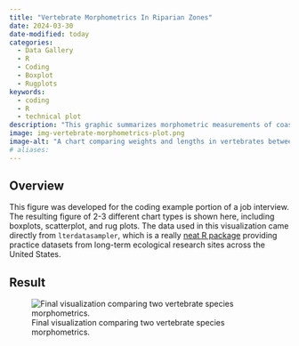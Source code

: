 ```yaml
---
title: "Vertebrate Morphometrics In Riparian Zones"
date: 2024-03-30
date-modified: today
categories:
  - Data Gallery
  - R
  - Coding
  - Boxplot
  - Rugplots
keywords:
  - coding
  - R
  - technical plot
description: "This graphic summarizes morphometric measurements of coastal giant salamanders and cutthroat trout between two segments of stream in Oregon."
image: img-vertebrate-morphometrics-plot.png
image-alt: "A chart comparing weights and lengths in vertebrates between stream sections."
# aliases:
---
```


## Overview

This figure was developed for the coding example portion of a job interview. The resulting figure of 2-3 different chart types is shown here, including boxplots, scatterplot, and rug plots. The data used in this visualization came directly from `lterdatasampler`, which is a really [neat R package](https://lter.github.io/lterdatasampler/) providing practice datasets from long-term ecological research sites across the United States.

## Result

![Final visualization comparing two vertebrate species morphometrics.](img-vertebrate-morphometrics-plot.png)

